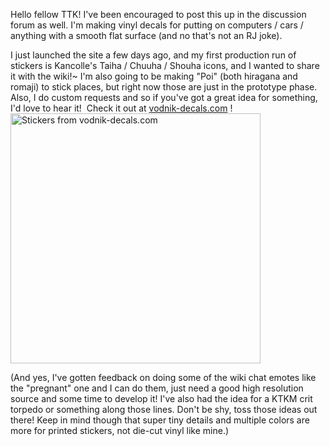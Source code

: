 
Hello fellow TTK! I've been encouraged to post this up in the discussion forum as well. I'm making vinyl decals for putting on computers / cars / anything with a smooth flat surface (and no that's not an RJ joke).

I just launched the site a few days ago, and my first production run of stickers is Kancolle's Taiha / Chuuha / Shouha icons, and I wanted to share it with the wiki!~ I'm also going to be making "Poi" (both hiragana and romaji) to stick places, but right now those are just in the prototype phase. Also, I do custom requests and so if you've got a great idea for something, I'd love to hear it!  Check it out at [http://vodnik-decals.com vodnik-decals.com] ![[File:DSC_2907c.jpg|thumb|left|400px|Stickers from vodnik-decals.com]]

(And yes, I've gotten feedback on doing some of the wiki chat emotes like the "pregnant" one and I can do them, just need a good high resolution source and some time to develop it! I've also had the idea for a KTKM crit torpedo or something along those lines. Don't be shy, toss those ideas out there! Keep in mind though that super tiny details and multiple colors are more for printed stickers, not die-cut vinyl like mine.)  <ac_metadata title="Anyone interested in KanColle Stickers?"> </ac_metadata>